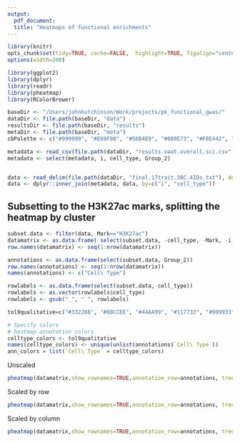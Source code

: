 ```yaml
---
output:
  pdf_document:
  title: "Heatmaps of functional enrichments"
---
```


```r
library(knitr)
opts_chunk$set(tidy=TRUE, cache=FALSE,  highlight=TRUE, figalign="center", echo=FALSE, warning=FALSE, error=FALSE, message=FALSE, tidy.opts=list(keep.blank.line=FALSE, width.cutoff=120))
options(width=200)
```


```r
library(ggplot2)
library(dplyr)
library(readr)
library(pheatmap)
library(RColorBrewer)
```



```r
baseDir <- "/Users/johnhutchinson/Work/projects/pk_functional_gwas/"
dataDir <- file.path(baseDir, "data")
resultsDir <- file.path(baseDir, "results")
metaDir <- file.path(baseDir, "meta")
cbPalette <- c("#999999", "#E69F00", "#56B4E9", "#009E73", "#F0E442", "#0072B2", "#D55E00", "#CC79A7", "#000000")
```


```r
metadata <- read_csv(file.path(dataDir, "results.oaat.overall.sci.csv"))
metadata <- select(metadata, i, cell_type, Group_2)


data <- read_delim(file.path(dataDir, "final.17trait.3BC.4IDs.txt"), delim="\t")
data <- dplyr::inner_join(metadata, data, by=c("i", "cell_type"))
```


## Subsetting to the H3K27ac marks, splitting the heatmap by cluster


```r
subset.data <- filter(data, Mark=="H3K27ac")
datamatrix <- as.data.frame( select(subset.data, -cell_type, -Mark, -i, -Group_2, -Name))
row.names(datamatrix) <- seq(1:nrow(datamatrix))

annotations <- as.data.frame(select(subset.data, Group_2))
row.names(annotations) <- seq(1:nrow(datamatrix))
names(annotations) <- c("Cell\ Type")

rowlabels <- as.data.frame(select(subset.data, cell_type))
rowlabels <- as.vector(rowlabels$cell_type)
rowlabels <- gsub("_", " ", rowlabels)

tol9qualitative=c("#332288", "#88CCEE", "#44AA99", "#117733", "#999933", "#DDCC77", "#CC6677", "#882255", "#AA4499")

# Specify colors
# heatmap annotation colors
celltype_colors <- tol9qualitative
names(celltype_colors) <- unique(unlist(annotations$`Cell\ Type`))
ann_colors = list(`Cell\ Type` = celltype_colors)
```

Unscaled

```r

pheatmap(datamatrix,show_rownames=TRUE,annotation_row=annotations, treeheight_row = 0, treeheight_col = 0,  color=colorRampPalette((brewer.pal(n = 11, name="RdBu")))(100), annotation_legend=TRUE, fontsize_col=10, legend=TRUE, scale="none", annotation_colors=ann_colors, border_color="NA", cutree_rows=4, labels_row = rowlabels, fontsize_row = 8)
```

\pagebreak

Scaled by row

```r
pheatmap(datamatrix,show_rownames=TRUE,annotation_row=annotations, treeheight_row = 0, treeheight_col = 0,  color=colorRampPalette((brewer.pal(n = 11, name="RdBu")))(100), annotation_legend=TRUE, fontsize_col=10, legend=TRUE, scale="row", annotation_colors=ann_colors, border_color="NA", cutree_rows=4,labels_row = rowlabels, fontsize_row = 8 )
```

\pagebreak

Scaled by column

```r
pheatmap(datamatrix,show_rownames=TRUE,annotation_row=annotations, treeheight_row = 0, treeheight_col = 0,  color=colorRampPalette((brewer.pal(n = 11, name="RdBu")))(100), annotation_legend=TRUE, fontsize_col=10, legend=TRUE, scale="column", annotation_colors=ann_colors, border_color="NA" , cutree_rows=4,labels_row = rowlabels, fontsize_row = 8)
```

